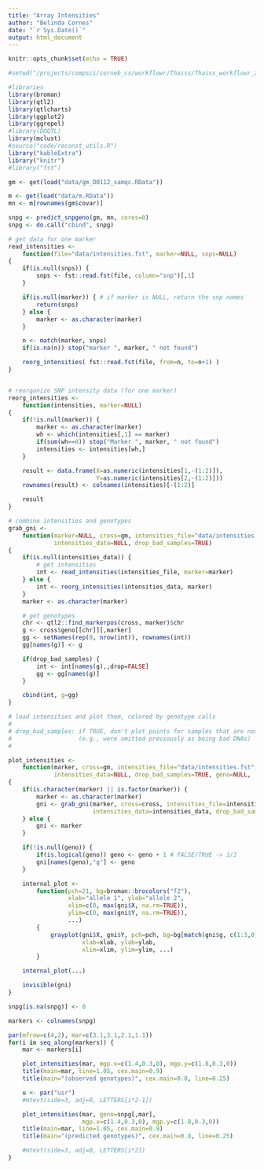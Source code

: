 ```yaml
---
title: "Array Intensities"
author: "Belinda Cornes"
date: "`r Sys.Date()`"
output: html_document
---
```


```r
knitr::opts_chunk$set(echo = TRUE)

#setwd("/projects/compsci/corneb_cs/workflowr/Thaiss/Thaiss_workflowr_2/")

#libraries
library(broman)
library(qtl2)
library(qtlcharts)
library(ggplot2)
library(ggrepel)
#library(DOQTL)
library(mclust)
#source("code/reconst_utils.R")
library("kableExtra")
library("knitr")
#library("fst")
```

```r

gm <- get(load("data/gm_DO112_samqc.RData"))

m <- get(load("data/m.RData"))
mn <- m[rownames(gm$covar)]

snpg <- predict_snpgeno(gm, mn, cores=0)
snpg <- do.call("cbind", snpg)

# get data for one marker
read_intensities <-
    function(file="data/intensities.fst", marker=NULL, snps=NULL)
{
    if(is.null(snps)) {
        snps <- fst::read.fst(file, column="snp")[,1]
    }

    if(is.null(marker)) { # if marker is NULL, return the snp names
        return(snps)
    } else {
        marker <- as.character(marker)
    }

    n <- match(marker, snps)
    if(is.na(n)) stop("marker ", marker, " not found")

    reorg_intensities( fst::read.fst(file, from=n, to=n+1) )
}


# reorganize SNP intensity data (for one marker)
reorg_intensities <-
    function(intensities, marker=NULL)
{
    if(!is.null(marker)) {
        marker <- as.character(marker)
        wh <- which(intensities[,1] == marker)
        if(sum(wh==0)) stop("Marker ", marker, " not found")
        intensities <- intensities[wh,]
    }

    result <- data.frame(X=as.numeric(intensities[1,-(1:2)]),
                         Y=as.numeric(intensities[2,-(1:2)]))
    rownames(result) <- colnames(intensities)[-(1:2)]

    result
}

# combine intensities and genotypes
grab_gni <-
    function(marker=NULL, cross=gm, intensities_file="data/intensities.fst",
             intensities_data=NULL, drop_bad_samples=TRUE)
{
    if(is.null(intensities_data)) {
        # get intensities
        int <- read_intensities(intensities_file, marker=marker)
    } else {
        int <- reorg_intensities(intensities_data, marker)
    }
    marker <- as.character(marker)

    # get genotypes
    chr <- qtl2::find_markerpos(cross, marker)$chr
    g <- cross$geno[[chr]][,marker]
    gg <- setNames(rep(0, nrow(int)), rownames(int))
    gg[names(g)] <- g

    if(drop_bad_samples) {
        int <- int[names(g),,drop=FALSE]
        gg <- gg[names(g)]
    }

    cbind(int, g=gg)
}

# load intensities and plot them, colored by genotype calls
#
# drop_bad_samples: if TRUE, don't plot points for samples that are not in the cross object
#                   (e.g., were omitted previously as being bad DNAs)
#

plot_intensities <-
    function(marker, cross=gm, intensities_file="data/intensities.fst",
             intensities_data=NULL, drop_bad_samples=TRUE, geno=NULL, ...)
{
    if(is.character(marker) || is.factor(marker)) {
        marker <- as.character(marker)
        gni <- grab_gni(marker, cross=cross, intensities_file=intensities_file,
                        intensities_data=intensities_data, drop_bad_samples=drop_bad_samples)
    } else {
        gni <- marker
    }

    if(!is.null(geno)) {
        if(is.logical(geno)) geno <- geno + 1 # FALSE/TRUE -> 1/2
        gni[names(geno),"g"] <- geno
    }

    internal_plot <-
        function(pch=21, bg=broman::brocolors("f2"),
                 xlab="allele 1", ylab="allele 2",
                 xlim=c(0, max(gni$X, na.rm=TRUE)),
                 ylim=c(0, max(gni$Y, na.rm=TRUE)),
                 ...)
        {
            grayplot(gni$X, gni$Y, pch=pch, bg=bg[match(gni$g, c(1:3,0))],
                     xlab=xlab, ylab=ylab,
                     xlim=xlim, ylim=ylim, ...)
        }

    internal_plot(...)

    invisible(gni)
}

snpg[is.na(snpg)] <- 0

markers <- colnames(snpg)

par(mfrow=c(4,2), mar=c(3.1,3.1,2.1,1.1))
for(i in seq_along(markers)) {
    mar <- markers[i]

    plot_intensities(mar, mgp.x=c(1.4,0.3,0), mgp.y=c(1.8,0.3,0))
    title(main=mar, line=1.05, cex.main=0.9)
    title(main="(observed genotypes)", cex.main=0.8, line=0.25)

    u <- par("usr")
    #mtext(side=3, adj=0, LETTERS[i*2-1])

    plot_intensities(mar, geno=snpg[,mar],
                     mgp.x=c(1.4,0.3,0), mgp.y=c(1.8,0.3,0))
    title(main=mar, line=1.05, cex.main=0.9)
    title(main="(predicted genotypes)", cex.main=0.8, line=0.25)

    #mtext(side=3, adj=0, LETTERS[i*2])
}
```